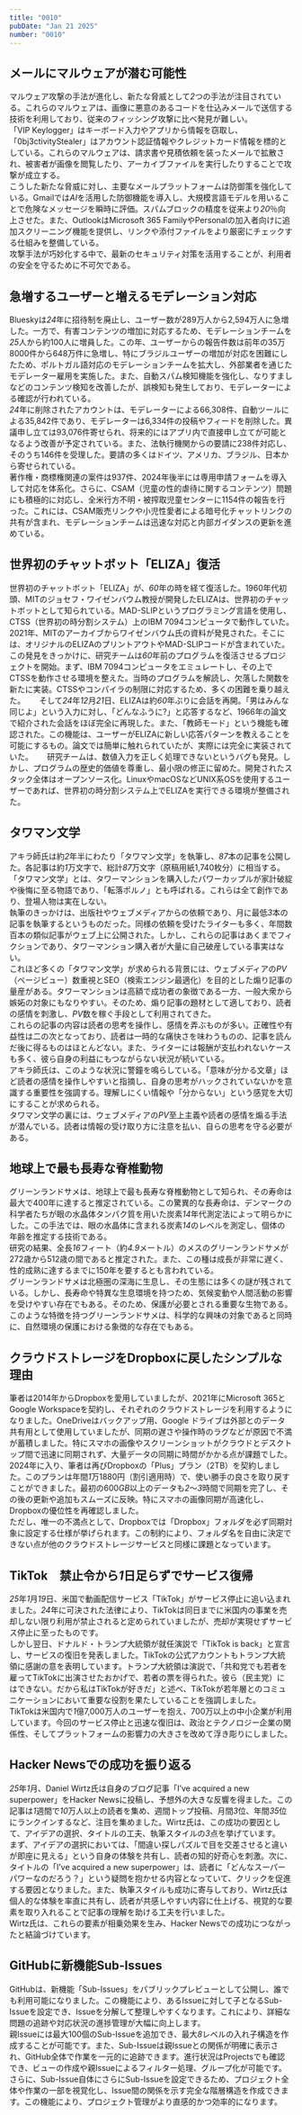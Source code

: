 ```yaml
---
title: "0010"
pubDate: "Jan 21 2025"
number: "0010"
---
```



## メールにマルウェアが潜む可能性

マルウェア攻撃の手法が進化し、新たな脅威として*2*つの手法が注目されている。これらのマルウェアは、画像に悪意のあるコードを仕込みメールで送信する技術を利用しており、従来のフィッシング攻撃に比べ発見が難しい。  
「VIP Keylogger」はキーボード入力やアプリから情報を窃取し、「0bj3ctivityStealer」はアカウント認証情報やクレジットカード情報を標的としている。これらのマルウェアは、請求書や見積依頼を装ったメールで拡散され、被害者が画像を閲覧したり、アーカイブファイルを実行したりすることで攻撃が成立する。  
こうした新たな脅威に対し、主要なメールプラットフォームは防御策を強化している。Gmailでは*AI*を活用した防御機能を導入し、大規模言語モデルを用いることで危険なメッセージを瞬時に評価。スパムブロックの精度を従来より*20*％向上させた。また、OutlookはMicrosoft 365 FamilyやPersonalの加入者向けに追加スクリーニング機能を提供し、リンクや添付ファイルをより厳密にチェックする仕組みを整備している。  
攻撃手法が巧妙化する中で、最新のセキュリティ対策を活用することが、利用者の安全を守るために不可欠である。

<QuoteLink
  link="https://forbesjapan.com/articles/detail/76569"
  text="GmailとOutlook利用者に警告、メールにマルウェアが潜んでいる可能性"
  site="Forbes Japan"
/>

## 急増するユーザーと増えるモデレーション対応

Blueskyは*24*年に招待制を廃止し、ユーザー数が289万人から2,594万人に急増した。一方で、有害コンテンツの増加に対応するため、モデレーションチームを*25*人から約100人に増員した。この年、ユーザーからの報告件数は前年の35万8000件から648万件に急増し、特にブラジルユーザーの増加が対応を困難にしたため、ポルトガル語対応のモデレーションチームを拡大し、外部業者を通じたモデレーター雇用を実施した。また、自動スパム検知機能を強化し、なりすましなどのコンテンツ検知を改善したが、誤検知も発生しており、モデレーターによる確認が行われている。  
*24*年に削除されたアカウントは、モデレーターによる66,308件、自動ツールによる35,842件であり、モデレーターは6,334件の投稿やフィードを削除した。異議申し立ては93,076件寄せられ、将来的にはアプリ内で直接申し立てが可能となるよう改善が予定されている。また、法執行機関からの要請に238件対応し、そのうち146件を受理した。要請の多くはドイツ、アメリカ、ブラジル、日本から寄せられている。  
著作権・商標権関連の案件は937件、2024年後半には専用申請フォームを導入して対応を体系化。さらに、CSAM（児童の性的虐待に関するコンテンツ）問題にも積極的に対応し、全米行方不明・被搾取児童センターに1154件の報告を行った。これには、CSAM販売リンクや小児性愛者による暗号化チャットリンクの共有が含まれ、モデレーションチームは迅速な対応と内部ガイダンスの更新を進めている。

<QuoteLink
  link="https://gigazine.net/news/20250120-bluesky-2024-moderation-report/"
  text="2024年の1年間でBlueskyユーザー数は289万人から2594万人に爆増、モデレーターによるアカウント削除件数は6万6308件で日本からの要請にも対応などモデレーション報告総まとめ"
  site="gigazine"
/>

## 世界初のチャットボット「ELIZA」復活

世界初のチャットボット「ELIZA」が、*60*年の時を経て復活した。1960年代初頭、MITのジョセフ・ワイゼンバウム教授が開発したELIZAは、世界初のチャットボットとして知られている。MAD-SLIPというプログラミング言語を使用し、CTSS（世界初の時分割システム）上のIBM 7094コンピュータで動作していた。　　
2021年、MITのアーカイブからワイゼンバウム氏の資料が発見された。そこには、オリジナルのELIZAのプリントアウトやMAD-SLIPコードが含まれていた。この発見をきっかけに、研究チームは*60*年前のプログラムを復活させるプロジェクトを開始。まず、IBM 7094コンピュータをエミュレートし、その上でCTSSを動作させる環境を整えた。当時のプログラムを解読し、欠落した関数を新たに実装。CTSSやコンパイラの制限に対応するため、多くの困難を乗り越えた。　　
そして*24*年*12*月*21*日、ELIZAは約*60*年ぶりに会話を再開。「男はみんな同じよ」という入力に対し、「どんなふうに?」と応答するなど、1966年の論文で紹介された会話をほぼ完全に再現した。また、「教師モード」という機能も確認された。この機能は、ユーザーがELIZAに新しい応答パターンを教えることを可能にするもの。論文では簡単に触れられていたが、実際には完全に実装されていた。　　
研究チームは、数値入力を正しく処理できないというバグも発見。しかし、プログラムの歴史的価値を尊重し、最小限の修正に留めた。開発されたスタック全体はオープンソース化。LinuxやmacOSなどUNIX系OSを使用するユーザーであれば、世界初の時分割システム上でELIZAを実行できる環境が整備された。

<QuoteLink
  link="https://www.techno-edge.net/article/2025/01/20/4022.html"
  text="世界初のチャットボット「ELIZA」、60年の時を経て復活。オープンソース化され、UNIX系OSで実行可能に（生成AIクローズアップ）"
  site="TECHNOEDGE"
/>

## タワマン文学

アキラ師氏は約*2*年半にわたり「タワマン文学」を執筆し、*87*本の記事を公開した。各記事は約*1*万文字で、総計*87*万文字（原稿用紙1,740枚分）に相当する。「タワマン文学」とは、タワーマンションを購入したパワーカップルが家計破綻や後悔に至る物語であり、「転落ポルノ」とも呼ばれる。これらは全て創作であり、登場人物は実在しない。  
執筆のきっかけは、出版社やウェブメディアからの依頼であり、月に最低*3*本の記事を執筆するというものだった。同様の依頼を受けたライターも多く、年間数百本の類似記事がウェブ上に公開された。しかし、これらの記事はあくまでフィクションであり、タワーマンション購入者が大量に自己破産している事実はない。  
これほど多くの「タワマン文学」が求められる背景には、ウェブメディアの*PV*（ページビュー）数重視とSEO（検索エンジン最適化）を目的とした煽り記事の量産がある。タワーマンションは高額で成功者の象徴である一方、一般大衆から嫉妬の対象にもなりやすい。そのため、煽り記事の題材として適しており、読者の感情を刺激し、*PV*数を稼ぐ手段として利用されてきた。  
これらの記事の内容は読者の思考を操作し、感情を弄ぶものが多い。正確性や有益性は二の次となっており、読者は一時的な痛快さを味わうものの、記事を読んだ後に得るものはほとんどない。また、ライターには報酬が支払われないケースも多く、彼ら自身の利益にもつながらない状況が続いている。  
アキラ師氏は、このような状況に警鐘を鳴らしている。「意味が分かる文章」ほど読者の感情を操作しやすいと指摘し、自身の思考がハックされていないかを意識する重要性を強調する。理解しにくい情報や「分からない」という感覚を大切にすることが求められる。  
タワマン文学の裏には、ウェブメディアの*PV*至上主義や読者の感情を煽る手法が潜んでいる。読者は情報の受け取り方に注意を払い、自らの思考を守る必要がある。

<QuoteLink
  link="https://note.com/playboyakira/n/n379abd02afde"
  text="タワマン文学を2年半書き続けた話"
  site="note"
/>

## 地球上で最も長寿な脊椎動物

グリーンランドサメは、地球上で最も長寿な脊椎動物として知られ、その寿命は最大で400年に達すると推定されている。この驚異的な長寿命は、デンマークの科学者たちが眼の水晶体タンパク質を用いた炭素*14*年代測定法によって明らかにした。この手法では、眼の水晶体に含まれる炭素*14*のレベルを測定し、個体の年齢を推定する技術である。  
研究の結果、全長*16*フィート（約*4.9*メートル）のメスのグリーンランドサメが272歳から512歳の間であると推定された。また、この種は成長が非常に遅く、性的成熟に達するまでに150年を要するとも言われている。  
グリーンランドサメは北極圏の深海に生息し、その生態には多くの謎が残されている。しかし、長寿命や特異な生息環境を持つため、気候変動や人間活動の影響を受けやすい存在でもある。そのため、保護が必要とされる重要な生物である。  
このような特徴を持つグリーンランドサメは、科学的な興味の対象であると同時に、自然環境の保護における象徴的な存在でもある。

<QuoteLink
  link="https://www.newyorker.com/tech/annals-of-technology/the-strange-and-gruesome-story-of-the-greenland-shark-the-longest-living-vertebrate-on-earth"
  text="The Strange and Gruesome Story of the Greenland Shark, the Longest-Living Vertebrate on Earth"
  site="THE NEY YORKER"
/>

## クラウドストレージをDropboxに戻したシンプルな理由

筆者は2014年からDropboxを愛用していましたが、2021年にMicrosoft 365とGoogle Workspaceを契約し、それぞれのクラウドストレージを利用するようになりました。OneDriveはバックアップ用、Google ドライブは外部とのデータ共有用として使用していましたが、同期の遅さや操作時のラグなどが原因で不満が蓄積しました。特にスマホの画像やスクリーンショットがクラウドとデスクトップ間で迅速に同期されず、大量データの同期に時間がかかる点が課題でした。  
2024年に入り、筆者は再びDropboxの「Plus」プラン（2TB）を契約しました。このプランは年間*1*万1880円（割引適用時）で、使い勝手の良さを取り戻すことができました。最初の600*GB*以上のデータも*2*～*3*時間で同期を完了し、その後の更新や追加もスムーズに反映。特にスマホの画像同期が高速化し、Dropboxの優位性を再確認しました。  
ただし、唯一の不満点として、Dropboxでは「Dropbox」フォルダを必ず同期対象に設定する仕様が挙げられます。この制約により、フォルダ名を自由に決定できない点が他のクラウドストレージサービスと同様に課題となっています。

<QuoteLink
  link="https://k-tai.watch.impress.co.jp/docs/column/minna/1654954.html"
  text="クラウドストレージをDropboxに戻したシンプルな理由"
  site="ケータイWatch / みんなのケータイ"
/>

## TikTok　禁止令から*1*日足らずでサービス復帰

*25*年*1*月*19*日、米国で動画配信サービス「TikTok」がサービス停止に追い込まれました。*24*年に可決された法律により、TikTokは同日までに米国内の事業を売却しない限り利用が禁止されると定められていましたが、売却が実現せずサービス停止に至ったものです。  
しかし翌日、ドナルド・トランプ大統領が就任演説で「TikTok is back」と宣言し、サービスの復旧を発表しました。TikTokの公式アカウントもトランプ大統領に感謝の意を表明しています。トランプ大統領は演説で、「共和党でも若者を雇ってTikTokに出演させたおかげで、若者の票を得られた。彼ら（民主党）にはできない。だから私はTikTokが好きだ」と述べ、TikTokが若年層とのコミュニケーションにおいて重要な役割を果たしていることを強調しました。  
TikTokは米国内で*1*億7,000万人のユーザーを抱え、700万以上の中小企業が利用しています。今回のサービス停止と迅速な復旧は、政治とテクノロジー企業の関係性、そしてプラットフォームの影響力の大きさを改めて浮き彫りにしました。

<QuoteLink
  link="https://pc.watch.impress.co.jp/docs/news/1655802.html"
  text="トランプ大統領「私はTikTokが好きだ」。禁止令から1日足らずでサービス復帰"
  site="PC Watch"
/>

## Hacker Newsでの成功を振り返る

*25*年*1*月、Daniel Wirtz氏は自身のブログ記事「I’ve acquired a new superpower」をHacker Newsに投稿し、予想外の大きな反響を得ました。この記事は*1*週間で*10*万人以上の読者を集め、週間トップ投稿、月間*3*位、年間*35*位にランクインするなど、注目を集めました。Wirtz氏は、この成功の要因として、アイデアの選択、タイトルの工夫、執筆スタイルの*3*点を挙げています。  
まず、アイデアの選択においては、「間違い探しパズルで目を交差させると違いが即座に見える」という自身の体験を共有し、読者の知的好奇心を刺激。次に、タイトルの「I’ve acquired a new superpower」は、読者に「どんなスーパーパワーなのだろう？」という疑問を抱かせる内容となっていて、クリックを促進する要因となりました。また、執筆スタイルも成功に寄与しており、Wirtz氏は個人的な体験を率直に共有し、読者が共感しやすい内容に仕上げる、視覚的な要素を取り入れることで記事の理解を助ける工夫を行いました。  
Wirtz氏は、これらの要素が相乗効果を生み、Hacker Newsでの成功につながったと結論づけています。

<QuoteLink
  link="https://danielwirtz.com/blog/successful-hacker-news-article"
  text="Reverse Engineering My #1 Hacker News Article"
  site="danielwirtz.com"
/>

## GitHubに新機能Sub-Issues

GitHubは、新機能「Sub-Issues」をパブリックプレビューとして公開し、誰でも利用可能になりました。この機能により、あるIssueに対して子となるSub-Issueを設定でき、Issueを分解して整理しやすくなります。これにより、詳細な問題の追跡や対応状況の進捗管理が大幅に向上します。  
親Issueには最大100個のSub-Issueを追加でき、最大*8*レベルの入れ子構造を作成することが可能です。また、Sub-Issueは親Issueとの関係が明確に表示され、GitHub全体で作業を一元的に追跡できます。進行状況はProjectsでも確認でき、ビューの作成や親Issueによるフィルター処理、グループ化が可能です。  
さらに、Sub-Issue自体にさらにSub-Issueを設定できるため、プロジェクト全体や作業の一部を視覚化し、Issue間の関係を示す完全な階層構造を作成できます。この機能により、プロジェクト管理がより直感的かつ効率的になります。

<QuoteLink
  link="https://www.publickey1.jp/blog/25/githubissuesub-issues.html"
  text="GitHub、Issueに親子関係を設定できる「Sub-Issues」機能をパブリックプレビューとして公開、誰でも利用可能に"
  site="Publickey"
/>
